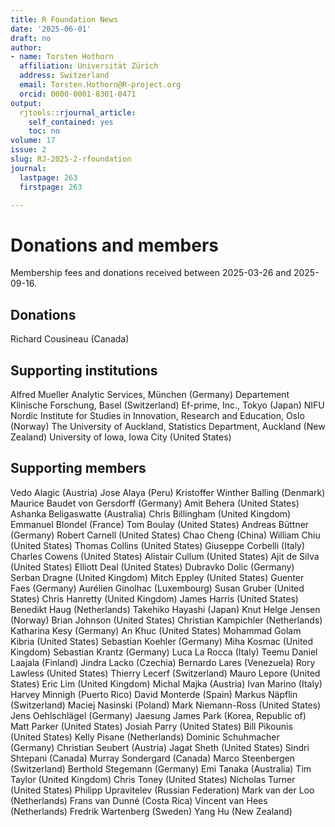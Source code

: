 ```yaml
---
title: R Foundation News
date: '2025-06-01'
draft: no
author:
- name: Torsten Hothorn
  affiliation: Universität Zürich
  address: Switzerland
  email: Torsten.Hothorn@R-project.org
  orcid: 0000-0001-8301-0471
output:
  rjtools::rjournal_article:
    self_contained: yes
    toc: no
volume: 17
issue: 2
slug: RJ-2025-2-rfoundation
journal:
  lastpage: 263
  firstpage: 263

---
```



# Donations and members

Membership fees and donations received between
2025-03-26 and 2025-09-16.

## Donations

Richard Cousineau (Canada)

## Supporting institutions

Alfred Mueller Analytic Services, München (Germany)
Departement Klinische Forschung, Basel (Switzerland)
Ef-prime, Inc., Tokyo (Japan)
NIFU Nordic Institute for Studies in Innovation, Research and Education, Oslo (Norway)
The University of Auckland, Statistics Department, Auckland (New Zealand)
University of Iowa, Iowa City (United States)

## Supporting members

Vedo Alagic (Austria)
Jose Alaya (Peru)
Kristoffer Winther Balling (Denmark)
Maurice Baudet von Gersdorff (Germany)
Amit Behera (United States)
Ashanka Beligaswatte (Australia)
Chris Billingham (United Kingdom)
Emmanuel Blondel (France)
Tom Boulay (United States)
Andreas Büttner (Germany)
Robert Carnell (United States)
Chao Cheng (China)
William Chiu (United States)
Thomas Collins (United States)
Giuseppe Corbelli (Italy)
Charles Cowens (United States)
Alistair Cullum (United States)
Ajit de Silva (United States)
Elliott Deal (United States)
Dubravko Dolic (Germany)
Serban Dragne (United Kingdom)
Mitch Eppley (United States)
Guenter Faes (Germany)
Aurélien Ginolhac (Luxembourg)
Susan Gruber (United States)
Chris Hanretty (United Kingdom)
James Harris (United States)
Benedikt Haug (Netherlands)
Takehiko Hayashi (Japan)
Knut Helge Jensen (Norway)
Brian Johnson (United States)
Christian Kampichler (Netherlands)
Katharina Kesy (Germany)
An Khuc (United States)
Mohammad Golam Kibria (United States)
Sebastian Koehler (Germany)
Miha Kosmac (United Kingdom)
Sebastian Krantz (Germany)
Luca La Rocca (Italy)
Teemu Daniel Laajala (Finland)
Jindra Lacko (Czechia)
Bernardo Lares (Venezuela)
Rory Lawless (United States)
Thierry Lecerf (Switzerland)
Mauro Lepore (United States)
Eric Lim (United Kingdom)
Michal Majka (Austria)
Ivan Marino (Italy)
Harvey Minnigh (Puerto Rico)
David Monterde (Spain)
Markus Näpflin (Switzerland)
Maciej Nasinski (Poland)
Mark Niemann-Ross (United States)
Jens Oehlschlägel (Germany)
Jaesung James Park (Korea, Republic of)
Matt Parker (United States)
Josiah Parry (United States)
Bill Pikounis (United States)
Kelly Pisane (Netherlands)
Dominic Schuhmacher (Germany)
Christian Seubert (Austria)
Jagat Sheth (United States)
Sindri Shtepani (Canada)
Murray Sondergard (Canada)
Marco Steenbergen (Switzerland)
Berthold Stegemann (Germany)
Emi Tanaka (Australia)
Tim Taylor (United Kingdom)
Chris Toney (United States)
Nicholas Turner (United States)
Philipp Upravitelev (Russian Federation)
Mark van der Loo (Netherlands)
Frans van Dunné (Costa Rica)
Vincent van Hees (Netherlands)
Fredrik Wartenberg (Sweden)
Yang Hu (New Zealand)
